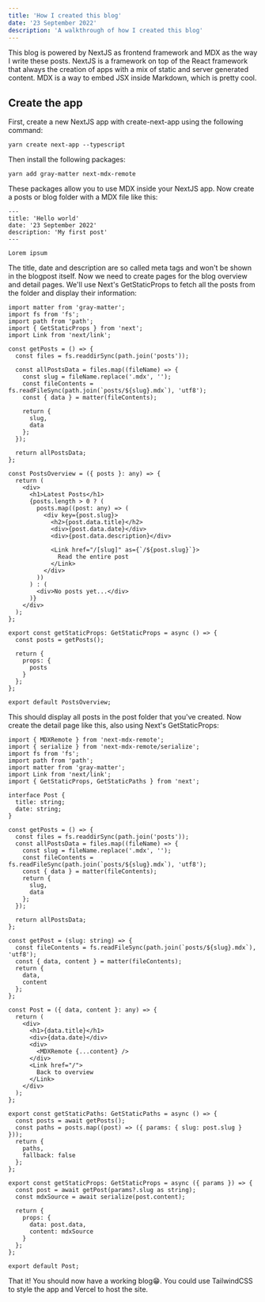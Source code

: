 ```yaml
---
title: 'How I created this blog'
date: '23 September 2022'
description: 'A walkthrough of how I created this blog'
---
```


This blog is powered by NextJS as frontend framework and MDX as the way I write these posts. NextJS is a framework on top of the React framework that always the creation of apps with a mix of static and server generated content. MDX is a way to embed JSX inside Markdown, which is pretty cool.

## Create the app

First, create a new NextJS app with create-next-app using the following command:

```
yarn create next-app --typescript
```

Then install the following packages:

```
yarn add gray-matter next-mdx-remote
```

These packages allow you to use MDX inside your NextJS app. Now create a posts or blog folder with a MDX file like this:

```
---
title: 'Hello world'
date: '23 September 2022'
description: 'My first post'
---

Lorem ipsum
```

The title, date and description are so called meta tags and won't be shown in the blogpost itself. Now we need to create pages for the blog overview and detail pages. We'll use Next's GetStaticProps to fetch all the posts from the folder and display their information:

```
import matter from 'gray-matter';
import fs from 'fs';
import path from 'path';
import { GetStaticProps } from 'next';
import Link from 'next/link';

const getPosts = () => {
  const files = fs.readdirSync(path.join('posts'));

  const allPostsData = files.map((fileName) => {
    const slug = fileName.replace('.mdx', '');
    const fileContents = fs.readFileSync(path.join(`posts/${slug}.mdx`), 'utf8');
    const { data } = matter(fileContents);

    return {
      slug,
      data
    };
  });

  return allPostsData;
};

const PostsOverview = ({ posts }: any) => {
  return (
    <div>
      <h1>Latest Posts</h1>
      {posts.length > 0 ? (
        posts.map((post: any) => (
          <div key={post.slug}>
            <h2>{post.data.title}</h2>
            <div>{post.data.date}</div>
            <div>{post.data.description}</div>

            <Link href="/[slug]" as={`/${post.slug}`}>
              Read the entire post
            </Link>
          </div>
        ))
      ) : (
        <div>No posts yet...</div>
      )}
    </div>
  );
};

export const getStaticProps: GetStaticProps = async () => {
  const posts = getPosts();

  return {
    props: {
      posts
    }
  };
};

export default PostsOverview;
```

This should display all posts in the post folder that you've created. Now create the detail page like this, also using Next's GetStaticProps:

```
import { MDXRemote } from 'next-mdx-remote';
import { serialize } from 'next-mdx-remote/serialize';
import fs from 'fs';
import path from 'path';
import matter from 'gray-matter';
import Link from 'next/link';
import { GetStaticProps, GetStaticPaths } from 'next';

interface Post {
  title: string;
  date: string;
}

const getPosts = () => {
  const files = fs.readdirSync(path.join('posts'));
  const allPostsData = files.map((fileName) => {
    const slug = fileName.replace('.mdx', '');
    const fileContents = fs.readFileSync(path.join(`posts/${slug}.mdx`), 'utf8');
    const { data } = matter(fileContents);
    return {
      slug,
      data
    };
  });

  return allPostsData;
};

const getPost = (slug: string) => {
  const fileContents = fs.readFileSync(path.join(`posts/${slug}.mdx`), 'utf8');
  const { data, content } = matter(fileContents);
  return {
    data,
    content
  };
};

const Post = ({ data, content }: any) => {
  return (
    <div>
      <h1>{data.title}</h1>
      <div>{data.date}</div>
      <div>
        <MDXRemote {...content} />
      </div>
      <Link href="/">
        Back to overview
      </Link>
    </div>
  );
};

export const getStaticPaths: GetStaticPaths = async () => {
  const posts = await getPosts();
  const paths = posts.map((post) => ({ params: { slug: post.slug } }));
  return {
    paths,
    fallback: false
  };
};

export const getStaticProps: GetStaticProps = async ({ params }) => {
  const post = await getPost(params?.slug as string);
  const mdxSource = await serialize(post.content);

  return {
    props: {
      data: post.data,
      content: mdxSource
    }
  };
};

export default Post;
```

That it! You should now have a working blog😁. You could use TailwindCSS to style the app and Vercel to host the site.

